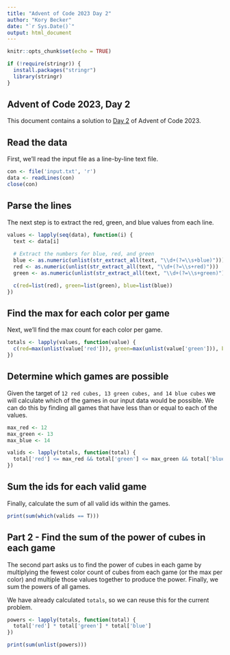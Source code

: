 ```yaml
---
title: "Advent of Code 2023 Day 2"
author: "Kory Becker"
date: "`r Sys.Date()`"
output: html_document
---
```


```r
knitr::opts_chunk$set(echo = TRUE)

if (!require(stringr)) {
  install.packages("stringr")
  library(stringr)
}
```

## Advent of Code 2023, Day 2

This document contains a solution to [Day 2](https://adventofcode.com/2023/day/2) of Advent of Code 2023.

## Read the data

First, we'll read the input file as a line-by-line text file.

```r
con <- file('input.txt', 'r')
data <- readLines(con)
close(con)
```

## Parse the lines

The next step is to extract the red, green, and blue values from each line.

```r
values <- lapply(seq(data), function(i) {
  text <- data[i]
  
  # Extract the numbers for blue, red, and green
  blue <- as.numeric(unlist(str_extract_all(text, "\\d+(?=\\s+blue)")))
  red <- as.numeric(unlist(str_extract_all(text, "\\d+(?=\\s+red)")))
  green <- as.numeric(unlist(str_extract_all(text, "\\d+(?=\\s+green)")))

  c(red=list(red), green=list(green), blue=list(blue))
})
```

## Find the max for each color per game

Next, we'll find the max count for each color per game.

```r
totals <- lapply(values, function(value) {
  c(red=max(unlist(value['red'])), green=max(unlist(value['green'])), blue=max(unlist(value['blue'])))
})
```

## Determine which games are possible

Given the target of `12 red cubes, 13 green cubes, and 14 blue cubes` we will calculate which of the games in our input data would be possible. We can do this by finding all games that have less than or equal to each of the values.

```r
max_red <- 12
max_green <- 13
max_blue <- 14

valids <- lapply(totals, function(total) {
  total['red'] <= max_red && total['green'] <= max_green && total['blue'] <= max_blue
})
```

## Sum the ids for each valid game

Finally, calculate the sum of all valid ids within the games.

```r
print(sum(which(valids == T)))
```

## Part 2 - Find the sum of the power of cubes in each game

The second part asks us to find the power of cubes in each game by multiplying the fewest color count of cubes from each game (or the max per color) and multiple those values together to produce the power. Finally, we sum the powers of all games.

We have already calculated `totals`, so we can reuse this for the current problem.

```r
powers <- lapply(totals, function(total) {
  total['red'] * total['green'] * total['blue']
})

print(sum(unlist(powers)))
```